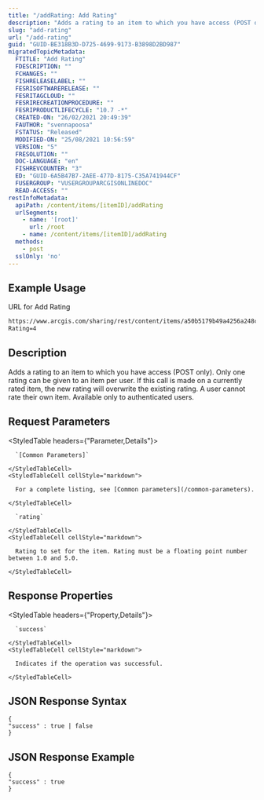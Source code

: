 ```yaml
---
title: "/addRating: Add Rating"
description: "Adds a rating to an item to which you have access (POST only)."
slug: "add-rating"
url: "/add-rating"
guid: "GUID-BE318B3D-D725-4699-9173-B3898D2BD987"
migratedTopicMetadata:
  FTITLE: "Add Rating"
  FDESCRIPTION: ""
  FCHANGES: ""
  FISHRELEASELABEL: ""
  FESRISOFTWARERELEASE: ""
  FESRITAGCLOUD: ""
  FESRIRECREATIONPROCEDURE: ""
  FESRIPRODUCTLIFECYCLE: "10.7 -*"
  CREATED-ON: "26/02/2021 20:49:39"
  FAUTHOR: "svennapoosa"
  FSTATUS: "Released"
  MODIFIED-ON: "25/08/2021 10:56:59"
  VERSION: "5"
  FRESOLUTION: ""
  DOC-LANGUAGE: "en"
  FISHREVCOUNTER: "3"
  ED: "GUID-6A5B47B7-2AEE-477D-8175-C35A741944CF"
  FUSERGROUP: "VUSERGROUPARCGISONLINEDOC"
  READ-ACCESS: ""
restInfoMetadata:
  apiPath: /content/items/[itemID]/addRating
  urlSegments:
    - name: '[root]'
      url: /root
    - name: /content/items/[itemID]/addRating
  methods:
    - post
  sslOnly: 'no'
---
```


## Example Usage

URL for Add Rating

```markdown
https://www.arcgis.com/sharing/rest/content/items/a50b5179b49a4256a248c7b5ffb82dd7/addRating
Rating=4
``` 

## Description

Adds a rating to an item to which you have access (POST only). Only one rating can be given to an item per user. If this call is made on a currently rated item, the new rating will overwrite the existing rating. A user cannot rate their own item. Available only to authenticated users. 

## Request Parameters 

<StyledTable headers={"Parameter,Details"}>
  <StyledTableRow>
    <StyledTableCell cellStyle="markdown">

      `[Common Parameters]` 

    </StyledTableCell>
    <StyledTableCell cellStyle="markdown">

      For a complete listing, see [Common parameters](/common-parameters). 

    </StyledTableCell>
  </StyledTableRow>
  <StyledTableRow>
    <StyledTableCell cellStyle="markdown">

      `rating` 

    </StyledTableCell>
    <StyledTableCell cellStyle="markdown">

      Rating to set for the item. Rating must be a floating point number between 1.0 and 5.0.

    </StyledTableCell>
  </StyledTableRow>
</StyledTable>

## Response Properties

<StyledTable headers={"Property,Details"}>
  <StyledTableRow>
    <StyledTableCell cellStyle="markdown">

      `success` 

    </StyledTableCell>
    <StyledTableCell cellStyle="markdown">

      Indicates if the operation was successful.

    </StyledTableCell>
  </StyledTableRow>
</StyledTable>

## JSON Response Syntax

```other
{
"success" : true | false
}          
```

## JSON Response Example

```other
{
"success" : true
}          
```

 
